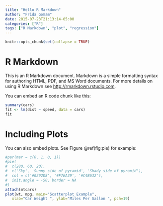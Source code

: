 ```yaml
---
title: "Hello R Markdown"
author: "Frida Gomam"
date: 2015-07-23T21:13:14-05:00
categories: ["R"]
tags: ["R Markdown", "plot", "regression"]
---
```


```r
knitr::opts_chunk$set(collapse = TRUE)
```

# R Markdown

This is an R Markdown document. Markdown is a simple formatting syntax for authoring HTML, PDF, and MS Word documents. For more details on using R Markdown see <http://rmarkdown.rstudio.com>.

You can embed an R code chunk like this:

```r
summary(cars)
fit <- lm(dist ~ speed, data = cars)
fit
```

# Including Plots

You can also embed plots. See Figure \@ref(fig:pie) for example:

```r
#par(mar = c(0, 1, 0, 1))
#pie(
#  c(280, 60, 20),
#  c('Sky', 'Sunny side of pyramid', 'Shady side of pyramid'),
#  col = c('#0292D8', '#F7EA39', '#C4B632'),
#  init.angle = -50, border = NA
#)
attach(mtcars)
plot(wt, mpg, main="Scatterplot Example", 
   xlab="Car Weight ", ylab="Miles Per Gallon ", pch=19)
```
